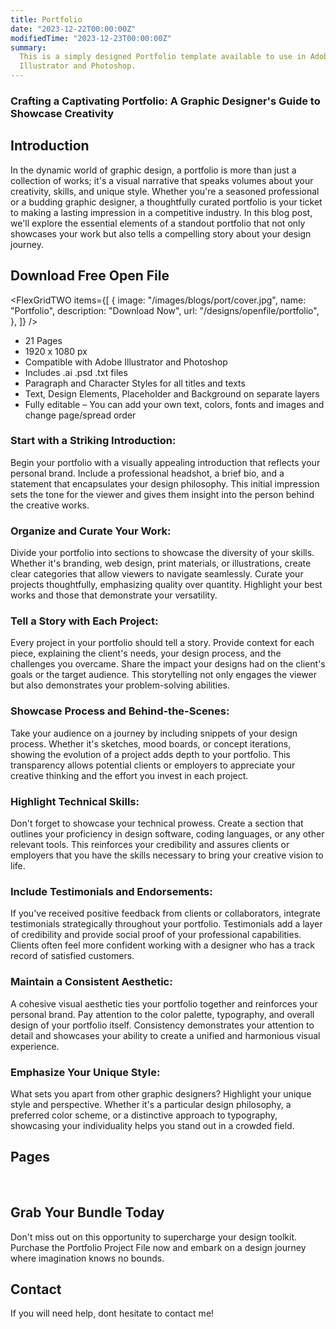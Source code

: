 ```yaml
---
title: Portfolio
date: "2023-12-22T00:00:00Z"
modifiedTime: "2023-12-23T00:00:00Z"
summary:
  This is a simply designed Portfolio template available to use in Adobe
  Illustrator and Photoshop.
---
```


### Crafting a Captivating Portfolio: A Graphic Designer's Guide to Showcase Creativity

## Introduction

In the dynamic world of graphic design, a portfolio is more than just a
collection of works; it's a visual narrative that speaks volumes about your
creativity, skills, and unique style. Whether you're a seasoned professional or
a budding graphic designer, a thoughtfully curated portfolio is your ticket to
making a lasting impression in a competitive industry. In this blog post, we'll
explore the essential elements of a standout portfolio that not only showcases
your work but also tells a compelling story about your design journey.

## Download Free Open File

<FlexGridTWO
  items={[
    {
      image: "/images/blogs/port/cover.jpg",
      name: "Portfolio",
      description: "Download Now",
      url: "/designs/openfile/portfolio",
    },
  ]}
/>

- 21 Pages
- 1920 x 1080 px
- Compatible with Adobe Illustrator and Photoshop
- Includes .ai .psd .txt files
- Paragraph and Character Styles for all titles and texts
- Text, Design Elements, Placeholder and Background on separate layers
- Fully editable – You can add your own text, colors, fonts and images and
  change page/spread order

### Start with a Striking Introduction:

Begin your portfolio with a visually appealing introduction that reflects your
personal brand. Include a professional headshot, a brief bio, and a statement
that encapsulates your design philosophy. This initial impression sets the tone
for the viewer and gives them insight into the person behind the creative works.

### Organize and Curate Your Work:

Divide your portfolio into sections to showcase the diversity of your skills.
Whether it's branding, web design, print materials, or illustrations, create
clear categories that allow viewers to navigate seamlessly. Curate your projects
thoughtfully, emphasizing quality over quantity. Highlight your best works and
those that demonstrate your versatility.

### Tell a Story with Each Project:

Every project in your portfolio should tell a story. Provide context for each
piece, explaining the client's needs, your design process, and the challenges
you overcame. Share the impact your designs had on the client's goals or the
target audience. This storytelling not only engages the viewer but also
demonstrates your problem-solving abilities.

### Showcase Process and Behind-the-Scenes:

Take your audience on a journey by including snippets of your design process.
Whether it's sketches, mood boards, or concept iterations, showing the evolution
of a project adds depth to your portfolio. This transparency allows potential
clients or employers to appreciate your creative thinking and the effort you
invest in each project.

### Highlight Technical Skills:

Don't forget to showcase your technical prowess. Create a section that outlines
your proficiency in design software, coding languages, or any other relevant
tools. This reinforces your credibility and assures clients or employers that
you have the skills necessary to bring your creative vision to life.

### Include Testimonials and Endorsements:

If you've received positive feedback from clients or collaborators, integrate
testimonials strategically throughout your portfolio. Testimonials add a layer
of credibility and provide social proof of your professional capabilities.
Clients often feel more confident working with a designer who has a track record
of satisfied customers.

### Maintain a Consistent Aesthetic:

A cohesive visual aesthetic ties your portfolio together and reinforces your
personal brand. Pay attention to the color palette, typography, and overall
design of your portfolio itself. Consistency demonstrates your attention to
detail and showcases your ability to create a unified and harmonious visual
experience.

### Emphasize Your Unique Style:

What sets you apart from other graphic designers? Highlight your unique style
and perspective. Whether it's a particular design philosophy, a preferred color
scheme, or a distinctive approach to typography, showcasing your individuality
helps you stand out in a crowded field.

## Pages

<Image
  src="/images/blogs/port/portfolio-01.jpg"
  width={1920}
  height={1080}
  alt=""
/>
<Image
  src="/images/blogs/port/portfolio-02.jpg"
  width={1920}
  height={1080}
  alt=""
/>
<Image
  src="/images/blogs/port/portfolio-03.jpg"
  width={1920}
  height={1080}
  alt=""
/>
<Image
  src="/images/blogs/port/portfolio-04.jpg"
  width={1920}
  height={1080}
  alt=""
/>
<Image
  src="/images/blogs/port/portfolio-05.jpg"
  width={1920}
  height={1080}
  alt=""
/>
<Image
  src="/images/blogs/port/portfolio-06.jpg"
  width={1920}
  height={1080}
  alt=""
/>
<Image
  src="/images/blogs/port/portfolio-07.jpg"
  width={1920}
  height={1080}
  alt=""
/>
<Image
  src="/images/blogs/port/portfolio-08.jpg"
  width={1920}
  height={1080}
  alt=""
/>
<Image
  src="/images/blogs/port/portfolio-09.jpg"
  width={1920}
  height={1080}
  alt=""
/>
<Image
  src="/images/blogs/port/portfolio-09.jpg"
  width={1920}
  height={1080}
  alt=""
/>
<Image
  src="/images/blogs/port/portfolio-10.jpg"
  width={1920}
  height={1080}
  alt=""
/>
<Image
  src="/images/blogs/port/portfolio-11.jpg"
  width={1920}
  height={1080}
  alt=""
/>
<Image
  src="/images/blogs/port/portfolio-12.jpg"
  width={1920}
  height={1080}
  alt=""
/>
<Image
  src="/images/blogs/port/portfolio-13.jpg"
  width={1920}
  height={1080}
  alt=""
/>
<Image
  src="/images/blogs/port/portfolio-14.jpg"
  width={1920}
  height={1080}
  alt=""
/>
<Image
  src="/images/blogs/port/portfolio-15.jpg"
  width={1920}
  height={1080}
  alt=""
/>
<Image
  src="/images/blogs/port/portfolio-16.jpg"
  width={1920}
  height={1080}
  alt=""
/>
<Image
  src="/images/blogs/port/portfolio-17.jpg"
  width={1920}
  height={1080}
  alt=""
/>
<Image
  src="/images/blogs/port/portfolio-18.jpg"
  width={1920}
  height={1080}
  alt=""
/>
<Image
  src="/images/blogs/port/portfolio-19.jpg"
  width={1920}
  height={1080}
  alt=""
/>
<Image
  src="/images/blogs/port/portfolio-20.jpg"
  width={1920}
  height={1080}
  alt=""
/>
<Image
  src="/images/blogs/port/portfolio-21.jpg"
  width={1920}
  height={1080}
  alt=""
/>
<Image
  src="/images/blogs/port/portfolio-22.jpg"
  width={1920}
  height={1080}
  alt=""
/>
<Image
  src="/images/blogs/port/portfolio-23.jpg"
  width={1920}
  height={1080}
  alt=""
/>
<Image
  src="/images/blogs/port/portfolio-24.jpg"
  width={1920}
  height={1080}
  alt=""
/>
<Image
  src="/images/blogs/port/portfolio-25.jpg"
  width={1920}
  height={1080}
  alt=""
/>
<Image
  src="/images/blogs/port/portfolio-26.jpg"
  width={1920}
  height={1080}
  alt=""
/>
<Image
  src="/images/blogs/port/portfolio-27.jpg"
  width={1920}
  height={1080}
  alt=""
/>
<Image
  src="/images/blogs/port/portfolio-28.jpg"
  width={1920}
  height={1080}
  alt=""
/>
<Image
  src="/images/blogs/port/portfolio-29.jpg"
  width={1920}
  height={1080}
  alt=""
/>
<Image
  src="/images/blogs/port/portfolio-30.jpg"
  width={1920}
  height={1080}
  alt=""
/>
<Image
  src="/images/blogs/port/portfolio-31.jpg"
  width={1920}
  height={1080}
  alt=""
/>
<Image
  src="/images/blogs/port/portfolio-32.jpg"
  width={1920}
  height={1080}
  alt=""
/>
<Image
  src="/images/blogs/port/portfolio-33.jpg"
  width={1920}
  height={1080}
  alt=""
/>

## Grab Your Bundle Today

Don't miss out on this opportunity to supercharge your design toolkit. Purchase
the Portfolio Project File now and embark on a design journey where imagination
knows no bounds.

## Contact

If you will need help, dont hesitate to contact me!
